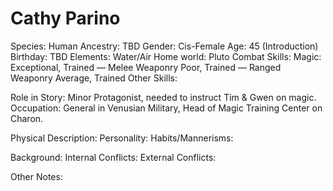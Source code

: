 # Cathy Parino

Species: Human
Ancestry: TBD
Gender: Cis-Female
Age: 45 (Introduction)
Birthday: TBD
Elements: Water/Air
Home world: Pluto
Combat Skills: Magic: Exceptional, Trained — Melee Weaponry Poor, Trained — Ranged Weaponry Average, Trained
Other Skills:

Role in Story: Minor Protagonist, needed to instruct Tim & Gwen on magic.
Occupation: General in Venusian Military, Head of Magic Training Center on Charon.

Physical Description:
Personality:
Habits/Mannerisms:

Background:
Internal Conflicts:
External Conflicts:

Other Notes:
